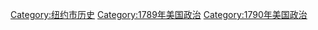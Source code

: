 [[Category:纽约市历史|Category:纽约市历史]]
[[Category:1789年美国政治|Category:1789年美国政治]]
[[Category:1790年美国政治|Category:1790年美国政治]]